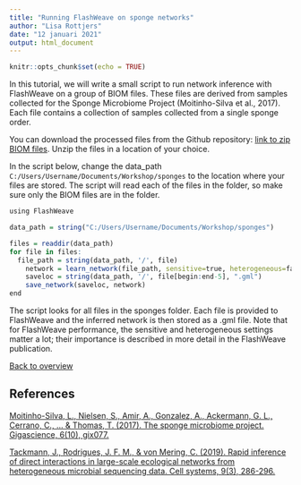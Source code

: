 ```yaml
---
title: "Running FlashWeave on sponge networks"
author: "Lisa Rottjers"
date: "12 januari 2021"
output: html_document
---
```


```r
knitr::opts_chunk$set(echo = TRUE)
```


In this tutorial, we will write a small script to run network inference with FlashWeave on a group of BIOM files. These files are derived from samples collected for the Sponge Microbiome Project (Moitinho-Silva et al., 2017). Each file contains a collection of samples collected from a single sponge order. 

You can download the processed files from the Github repository:
[link to zip BIOM files](https://github.com/ramellose/networktutorials/blob/master/Workshop%202021/sponges.zip).   Unzip the files in a location of your choice. 

In the script below, change the data_path `C:/Users/Username/Documents/Workshop/sponges` to the location where your files are stored. The script will read each of the files in the folder, so make sure only the BIOM files are in the folder. 

```r
using FlashWeave

data_path = string("C:/Users/Username/Documents/Workshop/sponges")

files = readdir(data_path)
for file in files:
  file_path = string(data_path, '/', file)
 	network = learn_network(file_path, sensitive=true, heterogeneous=false, n_obs_min=10)
 	saveloc = string(data_path, '/', file[begin:end-5], ".gml")
	save_network(saveloc, network)
end

```

The script looks for all files in the sponges folder. Each file is provided to FlashWeave and the inferred network is then stored as a .gml file. Note that for FlashWeave performance, the sensitive and heterogeneous settings matter a lot; their importance is described in more detail in the FlashWeave publication. 

[Back to overview](https://ramellose.github.io/networktutorials/overview_workshop.html)

## References

[Moitinho-Silva, L., Nielsen, S., Amir, A., Gonzalez, A., Ackermann, G. L., Cerrano, C., ... & Thomas, T. (2017). The sponge microbiome project. Gigascience, 6(10), gix077.](https://academic.oup.com/gigascience/article/6/10/gix077/4082886?login=true)  

[Tackmann, J., Rodrigues, J. F. M., & von Mering, C. (2019). Rapid inference of direct interactions in large-scale ecological networks from heterogeneous microbial sequencing data. Cell systems, 9(3), 286-296.](https://www.cell.com/cell-systems/fulltext/S2405-4712(19)30271-6?_returnURL=https%3A%2F%2Flinkinghub.elsevier.com%2Fretrieve%2Fpii%2FS2405471219302716%3Fshowall%3Dtrue)